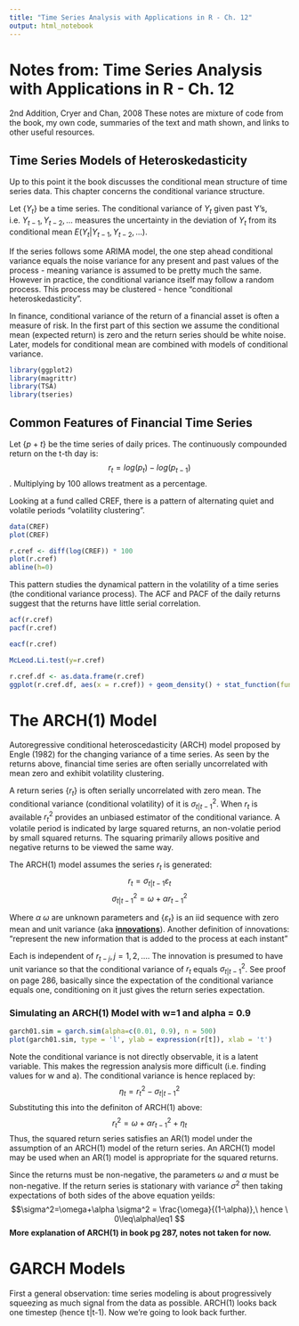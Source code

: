 ```yaml
---
title: "Time Series Analysis with Applications in R - Ch. 12"
output: html_notebook
---
```


# Notes from: Time Series Analysis with Applications in R - Ch. 12
2nd Addition, Cryer and Chan, 2008
These notes are mixture of code from the book, my own code, summaries of the text and math shown, and links to other useful resources.  
  
## Time Series Models of Heteroskedasticity

Up to this point it the book discusses the conditional mean structure of time series data. This chapter concerns the conditional variance structure. 

Let $\{Y_t\}$ be a time series. The conditional variance of $Y_t$ given past Y's, i.e. $Y_{t-1},Y_{t-2},...$ measures the uncertainty in the deviation of $Y_t$ from its conditional mean $E(Y_t|Y_{t-1},Y_{t-2},...)$. 

If the series follows some ARIMA model, the one step ahead conditional variance equals the noise variance for any present and past values of the process - meaning variance is assumed to be pretty much the same. However in practice, the conditional variance itself may follow a random process. This process may be clustered - hence "conditional heteroskedasticity". 

In finance, conditional variance of the return of a financial asset is often a measure of risk. In the first part of this section we assume the conditional mean (expected return) is zero and the return series should be white noise. Later, models for conditional mean are combined with models of conditional variance. 

```r
library(ggplot2)
library(magrittr)
library(TSA)
library(tseries)
```

## Common Features of Financial Time Series

Let $\{p+t\}$ be the time series of daily prices. The continuously compounded return on the t-th day is: $$r_t=log(p_t)-log(p_{t-1})$$. Multiplying by 100 allows treatment as a percentage. 

Looking at a fund called CREF, there is a pattern of alternating quiet and volatile periods "volatility clustering". 

```r
data(CREF)
plot(CREF)

r.cref <- diff(log(CREF)) * 100
plot(r.cref)
abline(h=0)
```
This pattern studies the dynamical pattern in the volatility of a time series (the conditional variance process). The ACF and PACF of the daily returns suggest that the returns have little serial correlation. 

```r
acf(r.cref)
pacf(r.cref)
```
```r
eacf(r.cref)
```
```r
McLeod.Li.test(y=r.cref)
```
```r
r.cref.df <- as.data.frame(r.cref)
ggplot(r.cref.df, aes(x = r.cref)) + geom_density() + stat_function(fun = dnorm, colour = "red", args = list(mean = mean(r.cref), sd = sd(r.cref)))
```


# The ARCH(1) Model
Autoregressive conditional heteroscedasticity (ARCH) model proposed by Engle (1982) for the changing variance of a time series. As seen by the returns above, financial time series are often serially uncorrelated with mean zero and exhibit volatility clustering. 

A return series $\{r_t\}$ is often serially uncorrelated with zero mean. The conditional variance (conditional volatility) of it is $\sigma^2_{t|t-1}$. When $r_t$ is available $r^2_t$ provides an unbiased estimator of the conditional variance. A volatile period is indicated by large squared returns, an non-volatie period by small squared returns. The squaring primarily allows positive and negative returns to be viewed the same way.  

The ARCH(1) model assumes the series $r_t$ is generated:
$$r_t=\sigma_{t|t-1}\varepsilon_t$$
$$\sigma^2_{t|t-1}=\omega+\alpha r^2_{t-1}$$

Where $\alpha$ $\omega$ are unknown parameters and $\{\varepsilon_t\}$ is an iid sequence with zero mean and unit variance (aka [**innovations**](https://en.wikipedia.org/wiki/Innovation_(signal_processing))). Another definition of innovations: "represent the new information that is added to the process at each instant"

Each is independent of $r_{t-j}, j= 1,2,...$. The innovation is presumed to have unit variance so that the conditional variance of $r_t$ equals $\sigma^2_{t|t-1}$. See proof on page 286, basically since the expectation of the conditional variance equals one, conditioning on it just gives the return series expectation.   

### Simulating an ARCH(1) Model with w=1 and alpha = 0.9

```r
garch01.sim = garch.sim(alpha=c(0.01, 0.9), n = 500)
plot(garch01.sim, type = 'l', ylab = expression(r[t]), xlab = 't')
```

Note the conditional variance is not directly observable, it is a latent variable. This makes the regression analysis more difficult (i.e. finding values for w and a). The conditional variance is hence replaced by:
$$\eta_t=r^2_t-\sigma^2_{t|t-1}$$
Substituting this into the definiton of ARCH(1) above:
$$r^2_t=\omega+\alpha r^2_{t-1}+\eta_t$$
Thus, the squared return series satisfies an AR(1) model under the assumption of an ARCH(1) model of the return series. An ARCH(1) model may be used when an AR(1) model is appropriate for the squared returns. 

Since the returns must be non-negative, the parameters $\omega$ and $\alpha$ must be non-negative. If the return series is stationary with variance $\sigma^2$ then taking expectations of both sides of the above equation yeilds: 
$$\sigma^2=\omega+\alpha \sigma^2 = \frac{\omega}{(1-\alpha)},\ hence \ 0\leq\alpha\leq1 $$
**More explanation of ARCH(1) in book pg 287, notes not taken for now.**

# GARCH Models

First a general observation: time series modeling is about progressively squeezing as much signal from the data as possible. ARCH(1) looks back one timestep (hence t|t-1). Now we're going to look back further. 














